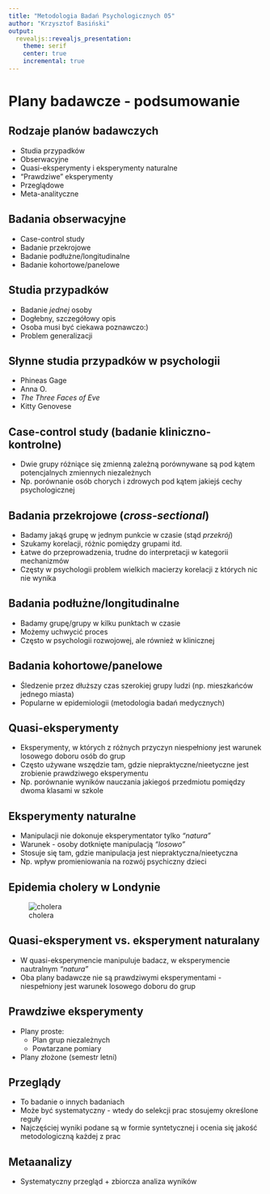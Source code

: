```yaml
---
title: "Metodologia Badań Psychologicznych 05"
author: "Krzysztof Basiński"
output:
  revealjs::revealjs_presentation:
    theme: serif
    center: true
    incremental: true
---
```


# Plany badawcze - podsumowanie

## Rodzaje planów badawczych

- Studia przypadków
- Obserwacyjne
- Quasi-eksperymenty i eksperymenty naturalne
- "Prawdziwe" eksperymenty
- Przeglądowe
- Meta-analityczne

## Badania obserwacyjne

- Case-control study
- Badanie przekrojowe
- Badanie podłużne/longitudinalne
- Badanie kohortowe/panelowe

## Studia przypadków

- Badanie _jednej_ osoby
- Dogłebny, szczegółowy opis
- Osoba musi być ciekawa poznawczo:)
- Problem generalizacji

## Słynne studia przypadków w psychologii

- Phineas Gage
- Anna O.
- _The Three Faces of Eve_
- Kitty Genovese

## Case-control study (badanie kliniczno-kontrolne)

- Dwie grupy różniące się zmienną zależną porównywane są pod kątem potencjalnych zmiennych niezależnych
- Np. porównanie osób chorych i zdrowych pod kątem jakiejś cechy psychologicznej


## Badania przekrojowe (_cross-sectional_)

- Badamy jakąś grupę w jednym punkcie w czasie (stąd _przekrój_)
- Szukamy korelacji, różnic pomiędzy grupami itd.
- Łatwe do przeprowadzenia, trudne do interpretacji w kategorii mechanizmów
- Częsty w psychologii problem wielkich macierzy korelacji z których nic nie wynika

## Badania podłużne/longitudinalne

- Badamy grupę/grupy w kilku punktach w czasie
- Możemy uchwycić proces
- Często w psychologii rozwojowej, ale również w klinicznej


## Badania kohortowe/panelowe

- Śledzenie przez dłuższy czas szerokiej grupy ludzi (np. mieszkańców jednego miasta)
- Popularne w epidemiologii (metodologia badań medycznych)

## Quasi-eksperymenty

- Eksperymenty, w których z różnych przyczyn niespełniony jest warunek losowego doboru osób do grup
- Często używane wszędzie tam, gdzie niepraktyczne/nieetyczne jest zrobienie prawdziwego eksperymentu
- Np. porównanie wyników nauczania jakiegoś przedmiotu pomiędzy dwoma klasami w szkole

## Eksperymenty naturalne

- Manipulacji nie dokonuje eksperymentator tylko _"natura"_
- Warunek - osoby dotknięte manipulacją _"losowo"_
- Stosuje się tam, gdzie manipulacja jest niepraktyczna/nieetyczna
- Np. wpływ promieniowania na rozwój psychiczny dzieci

## Epidemia cholery w Londynie

![cholera](img/w05/cholera.jpg)

## Quasi-eksperyment vs. eksperyment naturalany

- W quasi-eksperymencie manipuluje badacz, w eksperymencie nautralnym _"natura"_
- Oba plany badawcze nie są prawdziwymi eksperymentami - niespełniony jest warunek losowego doboru do grup

## Prawdziwe eksperymenty

- Plany proste:
    - Plan grup niezależnych
    - Powtarzane pomiary
- Plany złożone (semestr letni)

## Przeglądy

- To badanie o innych badaniach
- Może być systematyczny - wtedy do selekcji prac stosujemy określone reguły
- Najczęściej wyniki podane są w formie syntetycznej i ocenia się jakość metodologiczną każdej z prac

## Metaanalizy

- Systematyczny przegląd + zbiorcza analiza wyników